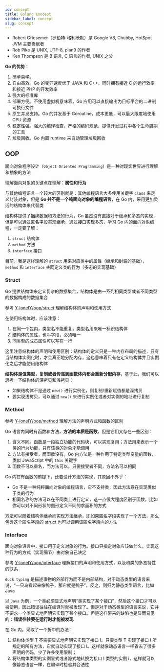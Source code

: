 ```yaml
---
id: concept
title: Golang Concept
sidebar_label: concept
slug: concept
---
```


- Robert Griesemer（罗伯特-格利茨默）是 Google V8, Chubby, HotSpot JVM 主要贡献者
- Rob Pike 是 UNIX, UTF-8, plan9 的作者
- Ken Thompson 是 B 语言, C 语言的作者, UNIX 之父

**Go 的优势：**

1. 简单易学。
2. 自由高效。Go 的变异速度优于 JAVA 和 C++，同时拥有接近 C 的运行效率和接近 PHP 的开发效率
3. 强大的标准库
4. 部署方便。不使用虚拟机意味着，Go 应用可以直接输出为目标平台的二进制可执行文件
5. 原生并发支持。Go 的并发基于 Goroutine，成本更低，可以最大限度地使用 CPU 资源
6. 稳定性强。强大的编译检查，严格的编码规范，提供开发过程中各个生命周期的工具
7. 垃圾回收。Go 内置 runtime 来自动管理垃圾回收


## OOP

面向对象程序设计（`Object Oriented Programming`）是一种对现实世界进行理解和抽象的方法

 理解面向对象的关键点在理解：**属性和行为**

与其他编程语言一个较大的区别就是：其他编程语言大多使用关键字 `class` 来定义封装对象，但是 **Go 并不是一个纯面向对象的编程语言**，在 Go 内，采用更加灵活的结构体来代替类

结构体提供了捆绑数据和方法的行为，Go 虽然没有直接对于继承和多态的实现，但是可以通过匿名字段实现继承，通过接口实现多态，学习 Go 内的面向对象编程，一定要了解：

1. `struct` 结构体
2. `method` 方法
3. `interface` 接口

目前，我是这样理解的 `struct` 用来对应类中的属性（继承和封装的基础），`method` 和 `interface` 共同定义类的行为（多态的实现基础）



### Struct

Go 提供结构体来定义复杂的数据集合，结构体是由一系列相同类型或者不同类型的数据构成的数据集合

参考 [Y-lonelY/oop/struct](https://github.com/Y-lonelY/study-go/blob/master/oop/struct.go) 理解结构体的声明和使用方式

在使用结构体时，应该注意：

1. 在同一个包内，类型名不能重复，类型名用来唯一标识结构体
2. 结构体的属性，也叫字段，必须唯一
3. 同类型的成员属性可以写在一行

这里注意结构体的声明和使用区别：结构体的定义只是一种内存布局的描述，只有当结构体实例化时，才会真正地分配内存，这也意味着只有在定义结构体并且实例化之后才能使用结构体

**结构体是值类型，复制或者传递到函数体内都会重新分配内存**，基于此，我们可以思考一下结构体的深拷贝和浅拷贝：

- 如果结构体不是通过 `new()` 进行实例化，则复制/重新赋值都是深拷贝
- 要实现浅拷贝，可以通过 `new()` 来进行实例化或者对实例的地址进行复制



### Method

参考  [Y-lonelY/oop/method](https://github.com/Y-lonelY/study-go/blob/master/oop/method.go) 理解方法的声明方式和函数的区别 

Go 语言内同时有函数和方法，**方法的本质是函数**，但是它们又存在一些区别：

1. 含义不同。函数是一段独立功能的代码块，可以实现复用；方法用来表示一个类的行为功能，只有该类的对象才能调用
2. 方法有接受者，而函数没有。Go 内方法是一种作用于特定类型变量的函数，类似 JavaScript 中的 `this` 关键字
3. 函数不可以重名，而方法可以。只要接受者不同，方法名可以相同

Go 内在有函数的前提下，还要设计方法的实现，其原因不外乎：

- Go 不是一种纯粹面向对象的编程语言，它不支持类，因此方法意在实现类似于类的行为
- 相同名称的方法可以在不同类上进行定义，这一点很大程度区别于函数，比如你可以对不同形状的图形定义不同的求面积的方式

方法可以随着结构体继承而实现方法继承，即如果匿名字段实现了一个方法，那么包含这个匿名字段的 struct 也可以调用该匿名字段内的方法



### Interface

面向对象语言中，接口用于定义对象的行为。接口只指定对象应该做什么，实现这种行为的方式（实现细节）由对象自己决定

参考  [Y-lonelY/oop/interface](https://github.com/Y-lonelY/study-go/blob/master/oop/interface.go) 理解接口的声明和使用方式，以及和类的多态特性的联系 

`duck typing` 是描述事物的外部行为而不是内部结构，对于动态类型的语言来说，“一只鸟看起来像鸭子，那它就是鸭子”，反之，则归为静态类型语言，比如 Java

以 `Java` 为例，一个类必须显式地声明“类实现了某个接口”，然后这个接口才可以被使用，因此错误往往在编译时就被发现了。但是对于动态类型的语言来说，它并不要求一个类显式地声明它实现了某个接口。但是这样带来的缺陷也是显而易见的：**错误往往要在运行时才能被发现**

在 Go 内，采取了一个折中的办法：

1. 结构体类型 T 不需要显式地声明它实现了接口 I。只要类型 T 实现了接口 I 所规定的所有方法，它就自动实现了接口 I。这样就像动态语言一样省去了很多声明的代码，少了许多使用限制；
2. 将结构体类型的实例显式或者隐式地转换为接口 I 类型的实例 i，这样就可以像静态语言一样，在编译时检验其合法性



